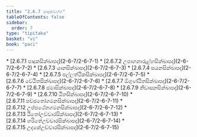 ```yaml
---
title: "2.6.7 පාදුකවග්ග"
tableOfContents: false
sidebar:
  order: 7
type: "tipitaka"
basket: "vi"
book: "paci"
---
```



<DynamicBreadcrumb />



<TableOfContents book="paci" section="2.6.7">
* [2.6.7.1 පාදුකසික්ඛාපද](2-6-7/2-6-7-1)
* [2.6.7.2 උපාහනාරුළ්හසික්ඛාපද](2-6-7/2-6-7-2)
* [2.6.7.3 යානසික්ඛාපද](2-6-7/2-6-7-3)
* [2.6.7.4 සයනසික්ඛාපද](2-6-7/2-6-7-4)
* [2.6.7.5 පල්ලත්ථිකසික්ඛාපද](2-6-7/2-6-7-5)
* [2.6.7.6 වේඨිතසික්ඛාපද](2-6-7/2-6-7-6)
* [2.6.7.7 ඕගුණ්ඨිතසික්ඛාපද](2-6-7/2-6-7-7)
* [2.6.7.8 ඡමාසික්ඛාපද](2-6-7/2-6-7-8)
* [2.6.7.9 නීචාසනසික්ඛාපද](2-6-7/2-6-7-9)
* [2.6.7.10 ඨිතසික්ඛාපද](2-6-7/2-6-7-10)
* [2.6.7.11 පච්ඡතෝගමනසික්ඛාපද](2-6-7/2-6-7-11)
* [2.6.7.12 උප්පථේනගමනසික්ඛාපද](2-6-7/2-6-7-12)
* [2.6.7.13 ඨිතෝඋච්චාරසික්ඛාපද](2-6-7/2-6-7-13)
* [2.6.7.14 හරිතේඋච්චාරසික්ඛාපද](2-6-7/2-6-7-14)
* [2.6.7.15 උදකේඋච්චාරසික්ඛාපද](2-6-7/2-6-7-15)
</TableOfContents>